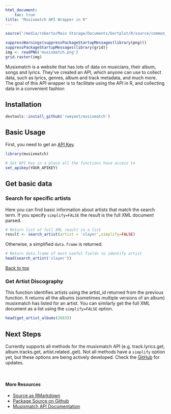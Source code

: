 ```yaml
---
html_document:
    toc: true
title: "Musixmatch API Wrapper in R"
---
```


```r
source('/media/roberto/Main Storage/Documents/bertplot/R/source/common_rmd_options.R')
```


```r
suppressWarnings(suppressPackageStartupMessages(library(png)))
suppressPackageStartupMessages(library(grid))
img <- readPNG('musixmatch.png')
grid.raster(img)
```

Musixmatch is a website that has lots of data on musicians, their album, songs and lyrics.  They've created an API, which anyone can use to collect data, such as lyrics, genres, album and track metadata, and much more.  The goal of this API wrapper is to facilitate using the API in R, and collecting data in a convenient fashion

## Installation

```r
devtools::install_github('rweyant/musixmatch')
```

## Basic Usage

First, you need to get an [API Key](https://developer.musixmatch.com/signup).
```r
library(musixmatch)

# Set API key in a place all the functions have access to
set_apikey(YOUR_APIKEY)
```

## Get basic data

### Search for specific artists

Here you can find basic information about artists that match the search term.  If you specify `simplify=FALSE` the result is the full XML document parsed.

```r
# Return list of full XML result in a list
result <- search_artist(artist = 'slayer',simplify=FALSE)
```

Otherwise, a simplified `data.frame` is returned.

```r
# Return data.frame of most useful fields to identify artist
head(search_artist('slayer'))
```

<a href="#top">Back to top</a>

### Get Artist Discography

This function identifies artists using the artist_id returned from the previous function.  It returns all the albums (sometimes multiple versions of an album) musixmatch has listed for an artist.  You can similarly get the full XML document as a list using the `simplify=FALSE` option.

```r
head(get_artist_albums(2683))
```

## Next Steps

Currently supports all methods for the musixmatch API (e.g. track.lyrics.get, album.tracks.get, artist.related..get).  Not all methods have a `simplify` option yet, but these options are being actively developed.  Check the [GitHub](https://github.com/rweyant/musixmatch) for updates.


<br>

#### More Resources
- [Source as RMarkdown](https://github.com/rweyant/bertplot/blob/master/R/tutorials/musixmatch-api-post/musixmatch-api-post.Rmd)
- [Package Source on Github](https://github.com/rweyant/musixmatch)
- [Musixmatch API Documentation](https://developer.musixmatch.com/documentation)

